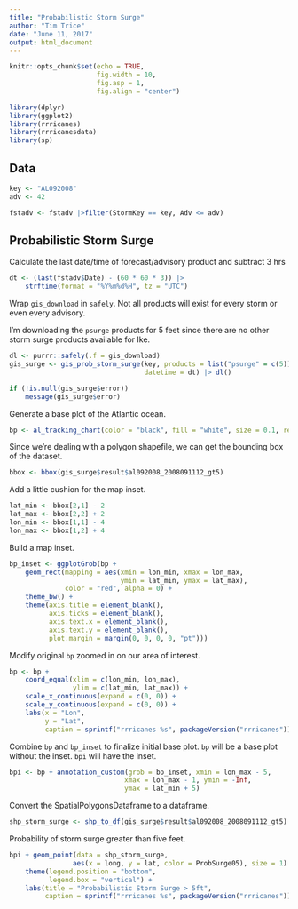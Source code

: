 ```yaml
---
title: "Probabilistic Storm Surge"
author: "Tim Trice"
date: "June 11, 2017"
output: html_document
---
```


```r
knitr::opts_chunk$set(echo = TRUE, 
                      fig.width = 10, 
                      fig.asp = 1, 
                      fig.align = "center")
```

```r
library(dplyr)
library(ggplot2)
library(rrricanes)
library(rrricanesdata)
library(sp)
```

## Data

```r
key <- "AL092008"
adv <- 42
```

```r

fstadv <- fstadv |>filter(StormKey == key, Adv <= adv)

```

## Probabilistic Storm Surge

Calculate the last date/time of forecast/advisory product and subtract 3 hrs

```r
dt <- (last(fstadv$Date) - (60 * 60 * 3)) |> 
    strftime(format = "%Y%m%d%H", tz = "UTC")
```

Wrap `gis_download` in `safely`. Not all products will exist for every storm or even every advisory. 

I'm downloading the `psurge` products for 5 feet since there are no other storm surge products available for Ike.

```r
dl <- purrr::safely(.f = gis_download)
gis_surge <- gis_prob_storm_surge(key, products = list("psurge" = c(5)), 
                                  datetime = dt) |> dl()

if (!is.null(gis_surge$error))
    message(gis_surge$error)
```

Generate a base plot of the Atlantic ocean.

```r
bp <- al_tracking_chart(color = "black", fill = "white", size = 0.1, res = 50)
```

Since we're dealing with a polygon shapefile, we can get the bounding box of the dataset.

```r
bbox <- bbox(gis_surge$result$al092008_2008091112_gt5)
```

Add a little cushion for the map inset.

```r
lat_min <- bbox[2,1] - 2
lat_max <- bbox[2,2] + 2
lon_min <- bbox[1,1] - 4
lon_max <- bbox[1,2] + 4
```

Build a map inset.

```r
bp_inset <- ggplotGrob(bp +
    geom_rect(mapping = aes(xmin = lon_min, xmax = lon_max,
                            ymin = lat_min, ymax = lat_max),
              color = "red", alpha = 0) +
    theme_bw() +
    theme(axis.title = element_blank(),
          axis.ticks = element_blank(),
          axis.text.x = element_blank(),
          axis.text.y = element_blank(),
          plot.margin = margin(0, 0, 0, 0, "pt")))
```

Modify original `bp` zoomed in on our area of interest.

```r
bp <- bp +
    coord_equal(xlim = c(lon_min, lon_max),
                ylim = c(lat_min, lat_max)) +
    scale_x_continuous(expand = c(0, 0)) +
    scale_y_continuous(expand = c(0, 0)) +
    labs(x = "Lon",
         y = "Lat",
         caption = sprintf("rrricanes %s", packageVersion("rrricanes")))
```

Combine `bp` and `bp_inset` to finalize initial base plot. `bp` will be a base plot without the inset. `bpi` will have the inset.

```r
bpi <- bp + annotation_custom(grob = bp_inset, xmin = lon_max - 5,
                             xmax = lon_max - 1, ymin = -Inf,
                             ymax = lat_min + 5)
```

Convert the SpatialPolygonsDataframe to a dataframe.

```r
shp_storm_surge <- shp_to_df(gis_surge$result$al092008_2008091112_gt5) 
```

Probability of storm surge greater than five feet.

```r
bpi + geom_point(data = shp_storm_surge, 
                aes(x = long, y = lat, color = ProbSurge05), size = 1) + 
    theme(legend.position = "bottom", 
          legend.box = "vertical") +
    labs(title = "Probabilistic Storm Surge > 5ft", 
         caption = sprintf("rrricanes %s", packageVersion("rrricanes")))
```
